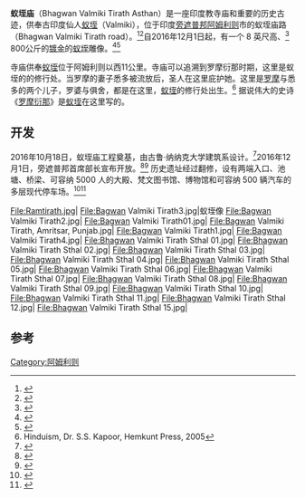 {{Infobox religious building
| building_name         =蚁垤庙<br/>ਭਗਵਾਨ ਵਾਲਮੀਕੀ ਤੀਰਥ ਅਸਥਾਨ<br/>Bhagwan Valmiki Tirath Asthan<br/> भगवान वाल्मीकि तीर्थ स्थल
| infobox_width         =
| image                 = Bhagwan Valmiki Tirath Sthal 05.jpg
| alt                   = भगवान वाल्मीकि तीर्थ स्थल/ਭਗਵਾਨ ਵਾਲਮੀਕ ਸਥਲ 
| location              = 印度[[旁遮普邦|旁遮普邦]][[阿姆利则|阿姆利则]]
| religious_affiliation = 印度教
| year_completed        = 2016年12月1日
}}{{coord|31.676983|74.754937|display=title}}
'''蚁垤庙'''（Bhagwan Valmiki Tirath Asthan）是一座印度教寺庙和重要的历史古迹，供奉古印度仙人[[蚁垤|蚁垤]]（Valmiki），位于印度[[旁遮普邦|旁遮普邦]][[阿姆利则|阿姆利则]]市的蚁垤庙路（Bhagwan Valmiki Tirath road）。<ref>{{Cite news |url=https://indianexpress.com/article/cities/chandigarh/panorama-and-museum-important-to-us-valmiki-community-4386771/ |title=Panorama and museum important to us: Valmiki community |date=21 November 2016 |work=The Indian Express |access-date=30 July 2018 |language=en-US |archive-date=2020-11-16 |archive-url=https://web.archive.org/web/20201116040811/https://indianexpress.com/article/cities/chandigarh/panorama-and-museum-important-to-us-valmiki-community-4386771/ |dead-url=no }}</ref><ref>{{Cite web |url=http://punjab.gov.in/key-initiative?view=show&pp_id=3890 |title=Bhagwan Valmiki Tirath Sthal - Government of Punjab, India |website=punjab.gov.in |language=en-US |access-date=30 July 2018 |archive-date=2019-03-30 |archive-url=https://web.archive.org/web/20190330043957/http://punjab.gov.in/key-initiative?view=show&pp_id=3890 |dead-url=no }}</ref>自2016年12月1日起，有一个 8 英尺高、<ref>{{Cite news |url=https://timesofindia.indiatimes.com/city/chandigarh/For-Dalits-Punjab-rolls-out-a-pre-poll-Valmiki-idol-darshan/articleshow/55506260.cms |title=For Dalits, Punjab rolls out a pre-poll Valmiki idol darshan |work=The Times of India |access-date=30 July 2018 |archive-date=2018-08-25 |archive-url=https://web.archive.org/web/20180825214716/https://timesofindia.indiatimes.com/city/chandigarh/For-Dalits-Punjab-rolls-out-a-pre-poll-Valmiki-idol-darshan/articleshow/55506260.cms |dead-url=no }}</ref> 800公斤的[[镀金|镀金]]的[[蚁垤|蚁垤]]雕像。<ref>{{cite web |title=Punjab Govt declares holiday on Dec 1 |website=uni india |date=30 July 2018 |url=http://www.uniindia.com/punjab-govt-declares-holiday-on-dec-1/states/news/696698.html |access-date=30 July 2018 |archive-date=2020-11-16 |archive-url=https://web.archive.org/web/20201116040811/http://www.uniindia.com/punjab-govt-declares-holiday-on-dec-1/states/news/696698.html |dead-url=no }}</ref><ref>{{Cite news |url=https://timesofindia.indiatimes.com/city/chandigarh/Grand-plans-for-Dalits-in-Punjab/articleshow/56054865.cms |title=Grand plans for Dalits in Punjab |work=The Times of India |access-date=30 July 2018 |archive-date=2018-08-25 |archive-url=https://web.archive.org/web/20180825214719/https://timesofindia.indiatimes.com/city/chandigarh/Grand-plans-for-Dalits-in-Punjab/articleshow/56054865.cms |dead-url=no }}</ref>

寺庙供奉[[蚁垤|蚁垤]]位于阿姆利则以西11公里。寺庙可以追溯到罗摩衍那时期，这里是蚁垤的的修行处。当罗摩的妻子悉多被流放后，圣人在这里庇护她。这里是[[罗摩|罗摩]]与悉多的两个儿子，罗婆与俱舍，都是在这里，[[蚁垤|蚁垤]]的修行处出生。<ref>Hinduism, Dr. S.S. Kapoor, Hemkunt Press, 2005</ref> 据说伟大的史诗《[[罗摩衍那|罗摩衍那]]》是[[蚁垤|蚁垤]]在这里写的。

==开发==
2016年10月18日，蚁垤庙工程奠基，由古鲁·纳纳克大学建筑系设计。<ref>{{Cite web |url=https://www.tribuneindia.com/2013/20131019/punjab.htm#3 |title=CM lays stone for Valmiki Temple at Amritsar |website=www.tribuneindia.com |access-date=30 July 2018 |archive-date=2017-02-25 |archive-url=https://web.archive.org/web/20170225215425/http://www.tribuneindia.com/2013/20131019/punjab.htm#3 |dead-url=no }}</ref>2016年12月1日，旁遮普邦首席部长宣布开放。<ref>{{Cite news |url=https://indianexpress.com/article/india/badals-inaugurate-valmiki-temple-in-amritsar-4406041/ |title=Badals inaugurate Valmiki temple in Amritsar |date=2 December 2016 |work=The Indian Express |access-date=30 July 2018 |language=en-US |archive-date=2019-03-30 |archive-url=https://web.archive.org/web/20190330032552/https://indianexpress.com/article/india/badals-inaugurate-valmiki-temple-in-amritsar-4406041/ |dead-url=no }}</ref><ref>{{Cite news |url=https://timesofindia.indiatimes.com/city/amritsar/Eyes-on-SC-votes-CM-opens-Valmiki-temple/articleshow/55739471.cms |title=Eyes on SC votes, CM opens Valmiki temple |work=The Times of India |access-date=30 July 2018 |archive-date=2018-08-29 |archive-url=https://web.archive.org/web/20180829170648/https://timesofindia.indiatimes.com/city/amritsar/Eyes-on-SC-votes-CM-opens-Valmiki-temple/articleshow/55739471.cms |dead-url=no }}</ref> 
历史遗址经过翻修，设有两端入口、池塘、桥梁、可容纳 5000 人的大殿、梵文图书馆、博物馆和可容纳 500 辆汽车的多层现代停车场。<ref>{{Cite news |url=https://www.hindustantimes.com/punjab/rs-200-crore-renovation-project-over-ram-tirath-shrine-to-open-on-december-1st/story-2n3QWCLdbugaeBa0n8JKXN.html |title=Rs 200-crore renovation project over, Bhagwan Valmiki Tirath shrine to open on December 1st |date=27 November 2016 |work=hindustan times |access-date=30 July 2018 |language=en |archive-date=2019-03-30 |archive-url=https://web.archive.org/web/20190330032506/https://www.hindustantimes.com/punjab/rs-200-crore-renovation-project-over-ram-tirath-shrine-to-open-on-december-1st/story-2n3QWCLdbugaeBa0n8JKXN.html |dead-url=no }}</ref><ref>{{Cite web |url=https://worldarchitecture.org/architecture-projects/gcnn/valmiki_temple_amritsar_punjab-project-pages.html |title=VALMIKI TEMPLE, AMRITSAR, PUNJAB |website=worldarchitecture.org |language=en |access-date=30 July 2018 |archive-date=2019-03-30 |archive-url=https://web.archive.org/web/20190330032514/https://worldarchitecture.org/architecture-projects/gcnn/valmiki_temple_amritsar_punjab-project-pages.html |dead-url=no }}</ref>

<gallery>
File:Ramtirath.jpg|
File:Bagwan Valmiki Tirath3.jpg|蚁垤像
File:Bagwan Valmiki Tirath2.jpg|
File:Bagwan Valmiki Tirath01.jpg|
File:Bagwan Valmiki Tirath, Amritsar, Punjab.jpg|
File:Bagwan Valmiki Tirath1.jpg|
File:Bagwan Valmiki Tirath4.jpg|
File:Bhagwan Valmiki Tirath Sthal 01.jpg|
File:Bhagwan Valmiki Tirath Sthal 02.jpg|
File:Bhagwan Valmiki Tirath Sthal 03.jpg|
File:Bhagwan Valmiki Tirath Sthal 04.jpg|
File:Bhagwan Valmiki Tirath Sthal 05.jpg|
File:Bhagwan Valmiki Tirath Sthal 06.jpg|
File:Bhagwan Valmiki Tirath Sthal 07.jpg|
File:Bhagwan Valmiki Tirath Sthal 08.jpg|
File:Bhagwan Valmiki Tirath Sthal 09.jpg|
File:Bhagwan Valmiki Tirath Sthal 10.jpg|
File:Bhagwan Valmiki Tirath Sthal 11.jpg|
File:Bhagwan Valmiki Tirath Sthal 12.jpg|
File:Bhagwan Valmiki Tirath Sthal 15.jpg|
</gallery>

==参考==
{{Reflist}}
[[Category:阿姆利则|Category:阿姆利则]]